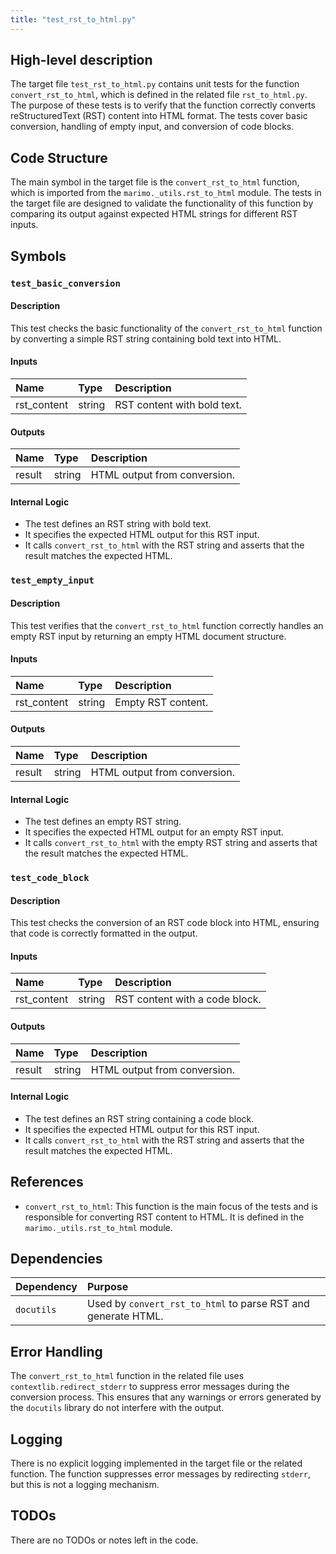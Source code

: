 ```yaml
---
title: "test_rst_to_html.py"
---
```


## High-level description

The target file `test_rst_to_html.py` contains unit tests for the function `convert_rst_to_html`, which is defined in the related file `rst_to_html.py`. The purpose of these tests is to verify that the function correctly converts reStructuredText (RST) content into HTML format. The tests cover basic conversion, handling of empty input, and conversion of code blocks.

## Code Structure

The main symbol in the target file is the `convert_rst_to_html` function, which is imported from the `marimo._utils.rst_to_html` module. The tests in the target file are designed to validate the functionality of this function by comparing its output against expected HTML strings for different RST inputs.

## Symbols

### `test_basic_conversion`
#### Description
This test checks the basic functionality of the `convert_rst_to_html` function by converting a simple RST string containing bold text into HTML.

#### Inputs
| Name        | Type   | Description                  |
|:------------|:-------|:-----------------------------|
| rst_content | string | RST content with bold text.  |

#### Outputs
| Name          | Type   | Description                  |
|:--------------|:-------|:-----------------------------|
| result        | string | HTML output from conversion. |

#### Internal Logic
- The test defines an RST string with bold text.
- It specifies the expected HTML output for this RST input.
- It calls `convert_rst_to_html` with the RST string and asserts that the result matches the expected HTML.

### `test_empty_input`
#### Description
This test verifies that the `convert_rst_to_html` function correctly handles an empty RST input by returning an empty HTML document structure.

#### Inputs
| Name        | Type   | Description                  |
|:------------|:-------|:-----------------------------|
| rst_content | string | Empty RST content.           |

#### Outputs
| Name          | Type   | Description                  |
|:--------------|:-------|:-----------------------------|
| result        | string | HTML output from conversion. |

#### Internal Logic
- The test defines an empty RST string.
- It specifies the expected HTML output for an empty RST input.
- It calls `convert_rst_to_html` with the empty RST string and asserts that the result matches the expected HTML.

### `test_code_block`
#### Description
This test checks the conversion of an RST code block into HTML, ensuring that code is correctly formatted in the output.

#### Inputs
| Name        | Type   | Description                  |
|:------------|:-------|:-----------------------------|
| rst_content | string | RST content with a code block.|

#### Outputs
| Name          | Type   | Description                  |
|:--------------|:-------|:-----------------------------|
| result        | string | HTML output from conversion. |

#### Internal Logic
- The test defines an RST string containing a code block.
- It specifies the expected HTML output for this RST input.
- It calls `convert_rst_to_html` with the RST string and asserts that the result matches the expected HTML.

## References

- `convert_rst_to_html`: This function is the main focus of the tests and is responsible for converting RST content to HTML. It is defined in the `marimo._utils.rst_to_html` module.

## Dependencies

| Dependency   | Purpose                                      |
|:-------------|:---------------------------------------------|
| `docutils`   | Used by `convert_rst_to_html` to parse RST and generate HTML. |

## Error Handling

The `convert_rst_to_html` function in the related file uses `contextlib.redirect_stderr` to suppress error messages during the conversion process. This ensures that any warnings or errors generated by the `docutils` library do not interfere with the output.

## Logging

There is no explicit logging implemented in the target file or the related function. The function suppresses error messages by redirecting `stderr`, but this is not a logging mechanism.

## TODOs

There are no TODOs or notes left in the code.